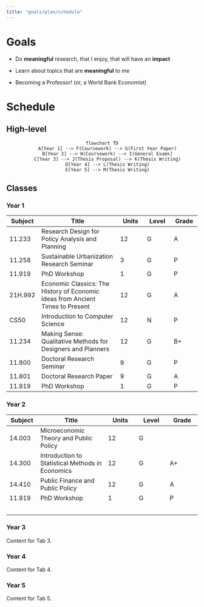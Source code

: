 ```yaml
---
title: "goals/plan/schedule"
---
```


# Goals

-   Do **meaningful** research, that I enjoy, that will have an **impact**

-   Learn about topics that are **meaningful** to me

-   Becoming a Professor! (or, a World Bank Economist)

# Schedule

## High-level

::: {style="text-align: center;"}
```mermaid

flowchart TD
    A[Year 1] --> F(Coursework) --> G(First Year Paper)
    B[Year 2] --> H(Coursework) --> I(General Exams)
    C[Year 3] --> J(Thesis Proposal) --> K(Thesis Writing)
    D[Year 4] --> L(Thesis Writing)
    E[Year 5] --> M(Thesis Writing)

```
:::

## Classes

::: panel-tabset
### Year 1

| Subject | Title | Units | Level | Grade |
|-----------|-------------------------------|-----------|-----------|-----------|
| 11.233 | Research Design for Policy Analysis and Planning | 12 | G | A |
| 11.258 | Sustainable Urbanization Research Seminar | 3 | G | P |
| 11.919 | PhD Workshop | 1 | G | P |
| 21H.992 | Economic Classics: The History of Economic Ideas from Ancient Times to Present | 12 | G | A |
| CS50 | Introduction to Computer Science | 12 | N | P |
| 11.234 | Making Sense: Qualitative Methods for Designers and Planners | 12 | G | B+ |
| 11.800 | Doctoral Research Seminar | 9 | G | P |
| 11.801 | Doctoral Research Paper | 9 | G | A |
| 11.919 | PhD Workshop | 1 | G | P |

### Year 2

| Subject | Title                                            | Units | Level | Grade |
|------------|--------------------------|------------|------------|------------|
| 14.003  | Microeconomic Theory and Public Policy           | 12    | G     |       |
| 14.300  | Introduction to Statistical Methods in Economics | 12    | G     | A+    |
| 14.410  | Public Finance and Public Policy                 | 12    | G     | A     |
| 11.919  | PhD Workshop                                     | 1     | G     | P     |
|         |                                                  |       |       |       |
|         |                                                  |       |       |       |
|         |                                                  |       |       |       |
|         |                                                  |       |       |       |
|         |                                                  |       |       |       |

### Year 3

Content for Tab 3.

### Year 4

Content for Tab 4.

### Year 5

Content for Tab 5.
:::
